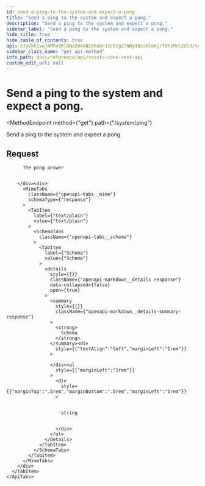 ```yaml
---
id: send-a-ping-to-the-system-and-expect-a-pong
title: "Send a ping to the system and expect a pong."
description: "Send a ping to the system and expect a pong."
sidebar_label: "Send a ping to the system and expect a pong."
hide_title: true
hide_table_of_contents: true
api: eJyVkk1vwjAMhv9KlDNa2U4bNzShabcJ2C6Ig2lNWy1NssRloKj/fXYzMeC2XlJ/vvaTJE1QRz3b6HiKhJ3eTnTA6J2NyO6kH6ZTOSqMZWg9tc7qmV43qDilVmDjNwY90aWzhJYklfBIhTfQWrFi2WAHo//kkWsjhdbWXIJH6LwRl7TSg3yTG6EV2kqB8lyhyCli3TwnK1cKjx5Lkjg3uOOWHVLjKq6rkdj0QA0bRS4pfNaNGA4YZOek+2A4oSHycVYUqXGRhlnyLtDAmQcILexMBiGxTGIPveFfbVwJZnTz3FJzHX58YnS8ExNt7d6NCFoaF15idLzOswuolovVWs3fXkWPx8p7f9znnpE6GDFa6PD/PK5gnm/g4oJYZESQflmdnwGLCy2ePe+90SntIOJ7MMMg7q8ew4n92z9MYnHDBqHiNyF4P5FT9Lws0dPI0/S3A2wvbu1lsWZgP+Jk3ys=
sidebar_class_name: "get api-method"
info_path: docs/reference/api/resoto-core-rest-api
custom_edit_url: null
---
```



<h1
  className={"openapi__heading"}
>
  Send a ping to the system and expect a pong.
</h1>

<MethodEndpoint
  method={"get"}
  path={"/system/ping"}
>
  
</MethodEndpoint>

Send a ping to the system and expect a pong.

## Request

<div>
  <div>
    <ApiTabs>
      <TabItem
        label={"200"}
        value={"200"}
      >
        <div>
          
          
          The pong answer
          
          
        </div><div>
          <MimeTabs
            className={"openapi-tabs__mime"}
            schemaType={"response"}
          >
            <TabItem
              label={"text/plain"}
              value={"text/plain"}
            >
              <SchemaTabs
                className={"openapi-tabs__schema"}
              >
                <TabItem
                  label={"Schema"}
                  value={"Schema"}
                >
                  <details
                    style={{}}
                    className={"openapi-markdown__details response"}
                    data-collapsed={false}
                    open={true}
                  >
                    <summary
                      style={{}}
                      className={"openapi-markdown__details-summary-response"}
                    >
                      <strong>
                        Schema
                      </strong>
                    </summary><div
                      style={{"textAlign":"left","marginLeft":"1rem"}}
                    >
                      
                    </div><ul
                      style={{"marginLeft":"1rem"}}
                    >
                      <div
                        style={{"marginTop":".5rem","marginBottom":".5rem","marginLeft":"1rem"}}
                      >
                        
                        
                        string
                        
                        
                      </div>
                    </ul>
                  </details>
                </TabItem>
              </SchemaTabs>
            </TabItem>
          </MimeTabs>
        </div>
      </TabItem>
    </ApiTabs>
  </div>
</div>
